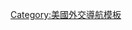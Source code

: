 {{Navbox
|name  = 美國駐外機構
|title = {{flagdeco|United States}} [[美國駐外機構列表|美國駐外機構]]
|state = {{{state|autocollapse}}}
|listclass = hlist
|image = [[File:Seal of an Embassy of the United States of America.svg|130px|美國駐外大使館圖章]]
|below=未註記者為[[大使館]]或{{Link-de|常駐代表處|Ständige Vertretung}}，【方括號】為總領事館、領事館或領事代理處，<s>划线</s>為已撤銷者，''斜體''為[[實質大使館|實質代表機構]]。

|group1= 正式
|list1 = {{Template:Navbox subgroup
|groupstyle = width:6em;
|liststyle = width:auto;
|group1 = 　　　　亞洲
|list1 =
* [[美国驻华大使馆|北京]]
* [[美国驻广州总领事馆|【廣州】]]
* [[美国驻上海总领事馆|【上海】]]
* [[美国驻武汉总领事馆|【武漢】]]
* [[美國駐瀋陽總領事館|【瀋陽】]]
* [[美國駐香港及澳門總領事館|【香港】]]
* [[美國駐日大使館|東京]]
* [[美國駐大阪及神戶總領事館|【大阪】]]
* {{Link-ja|美國駐札幌總領事館|在札幌米国総領事館|【札幌】}}
* [[美國駐沖繩總領事館|【那霸】]]
* {{Link-ja|美國駐名古屋領事館|在名古屋米国領事館|【名古屋】}}
* {{Link-ja|美國駐福岡領事館|在福岡米国領事館|【福岡】}}
* [[美國駐韓大使館|首爾]]
* {{Link-ko|美國駐釜山領事館|주부산 미국 영사관|【釜山】}}
* {{Link-en|美國駐蒙古大使館|Embassy of the United States, Ulaanbaatar|烏蘭巴托}}
* [[美国驻新加坡大使馆|新加坡]]
* [[美國駐馬來西亞大使館|吉隆坡]]
* [[美國駐菲律賓大使館|馬尼拉]]
* [[美國駐越南大使館|河內]]
* [[美國駐胡志明市總領事館|【胡志明市】]]
* [[美國駐泰國大使館|曼谷]]
* {{Link-en|美國駐清邁總領事館|Consulate General of the United States, Chiang Mai|【清邁】}}
* {{Link-en|美國駐印度尼西亞大使館|Embassy of the United States, Jakarta|雅加達}}
* {{Link-en|美國駐緬甸大使館|Embassy of the United States, Rangoon|仰光}}
* [[美國駐印度大使館|新德里]]
* {{Link-en|美國駐孟買總領事館|Consulate General of the United States, Mumbai|【孟買】}}
* {{Link-en|美國駐加爾各答總領事館|Consulate General of the United States, Kolkata|【加爾各答】}}
* {{Link-en|美國駐清奈總領事館|Consulate General of the United States, Chennai|【-{zh-cn:金奈; zh-hk:清奈; zh-sg:清奈;}-】}}
* {{Link-en|美國駐海得拉巴總領事館|Consulate General of the United States, Hyderabad|【海得拉巴】}}
* [[美國駐巴基斯坦大使館|-{zh-cn:伊斯兰堡; zh-hk:伊斯蘭堡; zh-tw:伊斯蘭馬巴德}-]]
* {{Link-en|美國駐喀拉蚩總領事館|Consulate General of the United States, Karachi|【-{zh-hans:卡拉奇;zh-hk:卡拉奇;zh-tw:喀拉蚩;}-】}}
* {{Link-en|美國駐巴林大使館|Embassy of the United States, Manama|-{zh-hans:麦纳麦; zh-hk:麥納麥; zh-tw:麥納瑪;}-}}
* [[美国驻阿富汗大使馆|喀布爾]]
* [[美國駐伊拉克大使館|巴格達]]
* [[美國駐以色列大使館|耶路撒冷]]
* {{Link-en|美國駐喬治亞大使館|Embassy of the United States, Tbilisi|-{zh-hans:第比利斯; zh-hk:第比利斯; zh-tw:提比里斯;}-}}
* {{Link-en|美國駐亞美尼亞大使館|Embassy of the United States, Yerevan|-{zh-cn:埃里温;zh-hk:埃里溫; zh-tw:葉里溫;}-}}
* {{Link-az|美國駐亞塞拜然大使館|ABŞ-ın Azərbaycan səfirliyi|巴庫}}
* {{Link-ar|美國駐約旦大使館|السفارة الأمريكية في عمان|安曼}}
* [[美國駐阿聯酋大使館|阿布扎比]]
 
|group2 = 　　　　歐洲
|list2  = 
* [[美國駐德國大使館|柏林]]
* [[美國駐法蘭克福總領事館|【法蘭克福】]]
* {{Link-en|美國駐漢堡總領事館|Consulate General of the United States, Hamburg|【漢堡】}}
* {{Link-en|美國駐慕尼黑總領事館|Consulate General of the United States, Munich|【慕尼黑】}}
* {{Link-de|美國駐杜塞道夫總領事館|Amerikanisches Generalkonsulat in Düsseldorf|【-{zh-cn:杜塞尔多夫; zh-hk:杜塞爾多夫; zh-tw:杜塞道夫}-】}}
* [[美國駐英國大使館|倫敦]]
*{{Link-en|美國駐愛丁堡總領事館|Consulate General of the United States, Edinburgh|【愛丁堡】}}
*{{Link-en|美國駐貝爾法斯特總領事館|Consulate General of the United States, Belfast|【貝爾法斯特】}}
* [[美國駐法國大使館|巴黎]]
*{{Link-fr|美國駐馬賽總領事館|Consulat général des États-Unis à Marseille|【馬賽】}}
*{{Link-fr|美國駐史特拉斯堡總領事館|Consulat général des États-Unis à Strasbourg|【-{zh-hans:斯特拉斯堡;zh-hant:史特拉斯堡}-】}}
* [[美國駐荷蘭大使館|海牙]]
* {{Link-en|美國駐阿姆斯特丹總領事館|Consulate General of the United States, Amsterdam|【阿姆斯特丹】}}
*{{Link-nl|美國駐比利時大使館|Ambassade van de Verenigde Staten in België|布魯塞爾}}
* {{Link-en|美國駐義大利大使館|Embassy of the United States, Rome|羅馬}}
* {{Link-en|美國駐米蘭總領事館|Consulate General of the United States, Milan|【米蘭】}}
*{{Link-en|美國駐拿坡里總領事館|Consulate General of the United States, Naples|【-{zh-cn:那不勒斯;zh-tw:拿坡里;zh-hk:那不勒斯;}-】}}
*{{Link-en|美國駐佛羅倫斯總領事館|U.S. Consulate General, Florence|【-{zh-hans:佛罗伦萨; zh-tw:佛羅倫斯; zh-hk:佛羅倫斯;}-】}}
* [[美国驻圣座大使馆|梵蒂冈]]
* {{Link-es|美國駐西班牙大使館|Sede de la Embajada de los Estados Unidos en España|馬德里}}
* {{Link-en|美國駐巴塞隆納總領事館|Consulate General of the United States, Barcelona|【-{zh-hk:巴塞隆拿;zh-cn:巴塞罗那;zh-tw:巴塞隆納;zh-mo:巴塞隆拿;}-】}}
* [[美国驻奥地利大使馆|維也納]]
* [[美国驻捷克大使馆|布拉格]]
*{{Link-sk|美國駐斯洛伐克大使館|Veľvyslanectvo Spojených štátov na Slovensku|-{zh-hant:布拉提斯拉瓦; zh-hans:布拉迪斯拉发;}-}}
*{{Link-de|美國駐匈牙利大使館|Botschaft der Vereinigten Staaten in Budapest|布達佩斯}}
*[[美國駐波蘭大使館|華沙]]
* {{Link-en|美國駐丹麥大使館|Embassy of the United States, Copenhagen|哥本哈根}}
* {{Link-sv|美國駐瑞典大使館|USA:s ambassad i Stockholm|斯德哥爾摩}}
* {{Link-en|美國駐挪威大使館|Embassy of the United States, Oslo|奧斯陸}}
* {{Link-fi|美國駐芬蘭大使館|Yhdysvaltain Helsingin-suurlähetystö|赫爾辛基}}
* {{Link-en|美國駐愛爾蘭大使館|Embassy of the United States, Dublin|都柏林}}
* {{Link-en|美國駐俄羅斯大使館|Embassy of the United States in Moscow|莫斯科}}
*{{Link-ko|美國駐海參崴總領事館|주블라디보스토크 미국 총영사관|【海參崴】}}
* [[美國駐烏克蘭大使館|基輔]]
* {{Link-en|美國駐希臘大使館|Embassy of the United States, Athens|雅典}}
* {{Link-en|美國駐塞薩洛尼基總領事館|Consulate General of the United States, Thessaloniki|【塞薩洛尼基】}}
*{{Link-de|美國駐賽普勒斯大使館|Botschaft der Vereinigten Staaten in Nikosia|-{zh-hans:尼科西亚; zh-hant:尼古西亞;}-}}
* {{Link-tr|美國駐土耳其大使館|Amerika Birleşik Devletleri'nin Ankara Büyükelçiliği|安卡拉}}
* {{Link-en|美國駐伊斯坦堡總領事館|Consulate General of the United States, Istanbul|【-{zh-cn:伊斯坦布尔;zh-hk:伊斯坦堡;zh-sg:伊斯坦堡;zh-tw:伊斯坦堡;}-】}}
* {{Link-en|美國駐摩爾多瓦大使館|Embassy of the United States, Chişinău|-{zh-hans:基希讷乌;zh-hk:基希涅夫;zh-tw:奇西瑙;}-}}
* {{Link-en|美國駐波士尼亞大使館|Embassy of the United States, Sarajevo|-{zh-hans:萨拉热窝;zh-hk:薩拉熱窩;zh-tw:塞拉耶佛;}-}}
* {{Link-en|美國駐愛沙尼亞大使館|Embassy of the United States, Tallinn|塔林}}
* {{Link-en|美國駐阿爾巴尼亞大使館|Embassy of the United States, Tirana|-{zh-hans:提拉那; zh-hk:提拉那; zh-tw:地拉那}-}}

|group3 = 　　　　非洲
|list3 = 
*{{Link-en|美國駐埃及大使館|Embassy of the United States, Cairo|開羅}}
* {{Link-en|美國駐亞歷山大港總領事館|Consulate General of the United States, Alexandria|【亞歷山大港】}}
*{{Link-en|美國駐南非大使館|Embassy of the United States, Pretoria|-{zh-hans:比勒陀利亚;zh-hk:比勒陀利亞;zh-tw:普勒托利亞;}-}}
*{{Link-en|美國駐約翰尼斯堡總領事館|Consulate General of the United States, Johannesbourg|【-{zh-cn:约翰内斯堡; zh-tw:約翰尼斯堡; zh-hk:約翰內斯堡;}-】}}
* {{Link-en|美國駐開普敦總領事館|Consulate General of the United States, Cape Town|【開普敦】}}
*{{Link-en|美國駐肯亞大使館|Embassy of the United States, Nairobi|-{zh-hans:内罗毕;zh-hant:奈洛比;zh-hk:內羅畢;zh-tw:奈洛比;zh-mo:奈羅比;}-}}
* {{Link-en|美國駐坦尚尼亞大使館|Embassy of the United States, Dar es Salaam|-{zh-hans:达累斯萨拉姆;zh-hk:達累斯薩拉姆;zh-tw:三蘭港;}-}}
* {{Link-en|美國駐南蘇丹大使館|Embassy of the United States, Juba|朱巴}}
* {{Link-en|美國駐赤道幾內亞大使館|United States Embassy in Malabo|馬拉博}}
* {{Link-en|美國駐波札那大使館|Embassy of the United States, Gaborone|-{zh-hans:哈博罗内; zh-hant:嘉柏隆里;}-}}

|group4 = 　　　　美洲
|list4 = 
* [[美国驻加拿大大使馆|渥太華]]
*{{Link-en|美國駐多倫多總領事館|Consulate General of the United States, Toronto|【多倫多】}}
*{{Link-en|美國駐蒙特婁總領事館|Consulate General of the United States, Montreal|【-{zh-hans:蒙特利尔; zh-tw:蒙特婁; zh-hk:滿地可;}-】}}
*{{Link-en|美國駐溫哥華總領事館|Consulate General of the United States, Vancouver|【溫哥華】}}
* [[美国驻古巴大使馆|哈瓦那]]
* {{Link-en|美國駐墨西哥大使館|Embassy of the United States, Mexico City|墨西哥城}}
*{{Link-en|美國駐瓜達拉哈拉總領事館|Consulate General of the United States, Guadalajara|【瓜達拉哈拉】}}
* {{Link-pt|美國駐巴西大使館|Embaixada dos Estados Unidos em Brasília|巴西利亞}}
*{{Link-en|美國駐里約熱內盧總領事館|Consulate General of the United States, Rio de Janeiro|【里約熱內盧】}}
*{{Link-en|美國駐聖保羅總領事館|Consulate General of the United States, São Paulo|【聖保羅】}}
* {{Link-en|美國駐阿根廷大使館|Embassy of the United States, Buenos Aires|布宜諾斯艾利斯}}
* {{Link-pt|美國駐智利大使館|Embaixada dos Estados Unidos em Santiago do Chile|聖地亞哥}}
* {{Link-en|美國駐委內瑞拉大使館|Embassy of the United States in Caracas|卡拉卡斯}}

|group5 = 　　　大洋洲
|list5= 
* {{Link-en|美國駐澳洲大使館|Embassy of the United States, Canberra|坎培拉}}
* {{Link-en|美國駐雪梨總領事館|Consulate General of the United States, Sydney|【-{zh-hans:悉尼;zh-hk:悉尼;zh-tw:雪梨;}-】}}
* {{Link-en|美國駐墨爾本總領事館|Consulate General of the United States, Melbourne|【墨爾本】}}
* {{Link-en|美國駐伯斯總領事館|Consulate General of the United States, Perth|【-{zh-cn:珀斯; zh-tw:伯斯; zh-hk:珀斯}-】}}
* {{Link-en|美國駐紐西蘭大使館|Embassy of the United States, Wellington|威靈頓}}
* {{Link-en|美國駐奧克蘭總領事館|Consulate General of the United States, Auckland|【奧克蘭】}}
}}

|group2 = 其他
|list2 ={{Template:Navbox subgroup
|groupstyle = width:6em;
|liststyle = width:auto;
|group1 = 實質代表機構
|list1 = 
* ''[[美國在台協會|台北]]''
* ''[[美國在台協會高雄分處|高雄]]''

|group2 = 已撤銷
|list2 = 
* <s>[[台北之家|台北]]</s>
* <s>[[美国驻南越大使馆|西貢]]</s>
* <s>[[美國駐伊朗大使館|德黑蘭]]</s>
* <s>{{Link-en|美國駐利物浦領事館|Consulate of the United States, Liverpool|利物浦}}</s>
*<s>{{Link-pl|美國駐格但斯克總領事館|Konsulat Generalny Stanów Zjednoczonych Ameryki w Gdańsku|格但斯克}}</s>
*<s>{{Link-uk|美國駐敖得薩領事館|Консульство США в Одесі|-{zh-cn:敖德萨; zh-hk:敖德薩;zh-tw:敖得薩;}-}}</s>
* <s>{{Link-en|美國駐摩洛哥公使館|American Legation, Tangier|丹吉爾}}</s>
* ''<s>{{Link-en|美國駐古巴利益代表處|United States Interests Section in Havana|哈瓦那}}''</s>
* <s>[[美國駐耶路撒冷總領事館|【耶路撒冷】]]</s>
* <s>{{Link-en|美國駐聖彼得堡總領事館|Consulate General of the United States, St. Petersburg|【聖彼得堡】}} </s>
* <s>[[美国驻成都总领事馆|【成都】]]</s>
*<s>{{Link-en|美國駐不萊梅領事代理處|Consular Agency of the United States, Bremen|【不萊梅】}}</s>
*<s>德克薩斯共和國
}}
}}<noinclude>
{{collapsible option}}
[[Category:美國外交導航模板]] 
[[Category:美国驻外机构| ]]
 </noinclude>